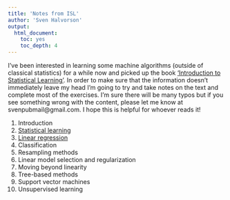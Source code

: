 ```yaml
---
title: 'Notes from ISL'
author: 'Sven Halvorson'
output:
  html_document:
    toc: yes
    toc_depth: 4
---
```


I've been interested in learning some machine algorithms (outside of classical statistics) for a while now and picked up the book ['Introduction to Statistical Learning'](http://faculty.marshall.usc.edu/gareth-james/ISL/). In order to make sure that the information doesn't immediately leave my head I'm going to try and take notes on the text and complete most of the exercises. I'm sure there will be many typos but if you see something wrong with the content, please let me know at svenpubmail@gmail.com. I hope this is helpful for whoever reads it!
  
1. Introduction
2. [Statistical learning](https://svenhalvorson.github.io/party_page/portfolio/ISL/ISL_2)
3. [Linear regression](https://svenhalvorson.github.io/party_page/portfolio/ISL/ISL_3)
4. Classification
5. Resampling methods
6. Linear model selection and regularization
7. Moving beyond linearity
8. Tree-based methods
9. Support vector machines
10. Unsupervised learning


